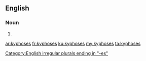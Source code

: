 ==English==

===Noun===
{{head|en}}

# {{plural of|kyphosis}}

[[Category:English irregular plurals ending in "-es"]]

[[ar:kyphoses]]
[[fr:kyphoses]]
[[ku:kyphoses]]
[[my:kyphoses]]
[[ta:kyphoses]]